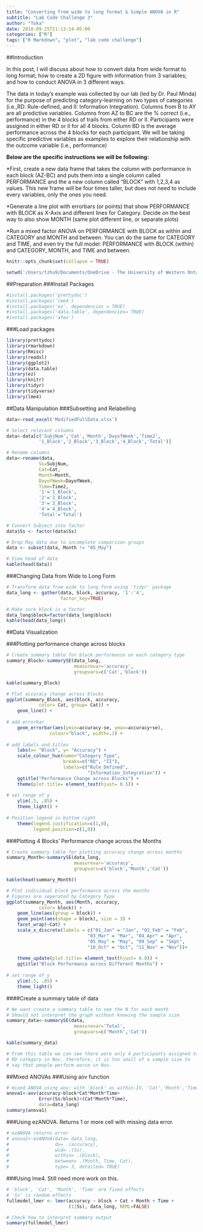 ```yaml
---
title: "Converting from wide to long format & Simple ANOVA in R"
subtitle: "Lab Code Challenge 3"
author: "Toka"
date: 2018-09-25T21:13:14-05:00
categories: ["R"]
tags: ["R Markdown", "plot", "lab code challenge"]
---
```


##Introduction

In this post, I will discuss about how to convert data from wide format to long format; how to create a 2D figure with information from 3 variables; and how to conduct ANOVA in 3 different ways.

The data in today's example was collected by our lab (led by Dr. Paul Minda) for the purpose of predicting category-learning on two types of categories (i.e.,RD: Rule-defined, and II: Information Integration). Columns from B to AY are all predictive variables. Columns from AZ to BC are the % correct (i.e., performance) in the 4 blocks of trails from either RD or II. Participants were assigned in either RD or II for all 4 blocks. Column BD is the average performance across the 4 blocks for each participant. We will be taking specific predictive variables as examples to explore their relationship with the outcome variable (i.e., performance)

<b>Below are the specific instructions we will be following:</b>

*First, create a new data frame that takes the column with performance in each block (AZ-BC) and puts them into a single column called PERFORMANCE and the a new column called “BLOCK” with 1,2,3,4 as values. This new frame will be four times taller, but does not need to include every variables, only the ones you need.

*Generate a line plot with errorbars (or points) that show PERFORMANCE with BLOCK as X-Axis and different lines for Category. Decide on the best way to also show MONTH (same plot different line, or separate plots)

*Run a mixed factor ANOVA on PERFORMANCE with BLOCK as within and CATEGORY and MONTH and between. You can do the same for CATEGORY and TIME, and even try the full model: PERFORMANCE with BLOCK (within) and CATEGORY, MONTH, and TIME and between.

```r
knitr::opts_chunk$set(collapse = TRUE)
```

```r
setwd('/Users/tzhu9/Documents/OneDrive - The University of Western Ontario/Blogdown/tokaalmighty91.github.io/content/post')
```

##Preparation
###Install Packages
```r
#install.packages('prettydoc')
#install.packages('lme4')
#install.packages('ez', dependencies = TRUE)
#install.packages('data.table', dependencies= TRUE)
#install.packages('afex')
```
###Load packages
```r
library(prettydoc)
library(rmarkdown)
library(Rmisc)
library(readxl)
library(ggplot2)
library(data.table)
library(ez)
library(knitr)
library(tidyr)
library(tidyverse)
library(lme4)

```

##Data Manipulation
###Subsetting and Relabelling
```r
data<-read_excel('ModifiedFullData.xlsx')

# Select relevant columns
data<-data[c('SubjNum','Cat','Month','DayofWeek','Time2',
            '1_Block','2_Block','3_Block','4_Block','Total')]

# Rename columns
data<-rename(data,
            Ss=SubjNum,
            Cat=Cat,
            Month=Month,
            DayofWeek=DayofWeek,
            Time=Time2,
            '1'='1_Block',
            '2'='2_Block',
            '3'='3_Block',
            '4'='4_Block',
            'Total'='Total')

# Convert Subject into factor
data$Ss <- factor(data$Ss)

# Drop May data due to incomplete comparison groups
data <- subset(data, Month != "05_May")

# View head of data
kable(head(data))
```

###Changing Data from Wide to Long Form
```r
# Transform data from wide to long form using 'tidyr' package
data_long <- gather(data, block, accuracy, '1':'4', 
                    factor_key=TRUE)

# Make sure block is a factor
data_long$block=factor(data_long$block)
kable(head(data_long))
```

##Data Visualization

###Plotting performance change across blocks
```r
# Create summary table for block performance on each category type
summary_Block<-summarySE(data_long,                               
                         measurevar='accuracy',
                         groupvars=c('Cat','block'))

kable(summary_Block)
```

```r
# Plot accuracy change across blocks
ggplot(summary_Block, aes(block, accuracy, 
            color= Cat, group= Cat)) + 
    geom_line() +  
  
# add errorbar
    geom_errorbar(aes(ymin=accuracy-se, ymax=accuracy+se),
                colour="black", width=.1) +
  
# add labels and titles
    labs(x= "Block", y= "Accuracy") +
    scale_colour_hue(name="Category Type",   
                     breaks=c("RD", "II"),
                     labels=c("Rule_Defined", 
                              "Information_Integration")) +                   
    ggtitle("Performance Change across Blocks") +
    theme(plot.title= element_text(hjust= 0.5)) +
  
# set range of y
    ylim(.5, .85) +                        
    theme_light() +
  
# Position legend in bottom right
    theme(legend.justification=c(1,0),
          legend.position=c(1,0))               
```

###Plotting 4 Blocks' Performance change across the Months
```r
# Create summary table for plotting accuracy change across months
summary_Month<-summarySE(data_long,                               
                         measurevar='accuracy',
                         groupvars=c('block','Month','Cat'))

kable(head(summary_Month))
```

```r
# Plot individual block performance across the months
# Figures are seperated by Category Type
ggplot(summary_Month, aes(Month, accuracy, 
            color= block)) +
    geom_line(aes(group = block)) +
    geom_point(aes(shape = block), size = 3) +
    facet_wrap(~Cat) +
    scale_x_discrete(labels = c("01_Jan" = "Jan", "02_Feb" = "Feb",
                              "03_Mar" = "Mar", "04_Apr" = "Apr",
                              "05_May" = "May", "09_Sep" = "Sept",
                              "10_Oct" = "Oct", "11_Nov" = "Nov"))+
  
    theme_update(plot.title= element_text(hjust= 0.8)) +
    ggtitle("Block Performance across Different Months") +
  
# set range of y
    ylim(.5, .85) +                        
    theme_light() 
```

####Create a summary table of data
```r
# We want create a summary table to see the N for each month
# Should not interpret the graph without knowing the sample size
summary_data<-summarySE(data,                               
                         measurevar='Total',
                         groupvars=c('Month','Cat'))

kable(summary_data)

# From this table we can see there were only 4 participants assigned to
# RD category in Nov, therefore, it is too small of a sample size to
# say that people perform worse in Nov.
```

##Mixed ANOVAs 
###Using aov function
```r
# mixed ANOVA using aov: with 'block' as within-IV, 'Cat','Month','Time' as between-IV, accuracy is DV
anova1<-aov(accuracy~block*Cat*Month*Time+
            Error(Ss/block)+(Cat*Month*Time),
            data=data_long)
summary(anova1)
```

###Using ezANOVA. Returns 1 or more cell with missing data error.
```r
# ezANOVA returns error
# anova2<-ezANOVA(data= data_long,
#                 dv= .(accuracy),
#                 wid= .(Ss),
#                 within= .(block),
#                 between= .(Month, Time, Cat),
#                 type= 3, detailed= TRUE)
```

###Using lme4. Still need more work on this.
```r
# 'block', 'Cat', 'Month', 'Time' are fixed effects
# 'Ss' is random effects
fullmodel_lmer <- lmer(accuracy ~ block + Cat + Month + Time +
                       (1|Ss), data_long, REML=FALSE)

# Check how to interpret summary output
summary(fullmodel_lmer)
```











